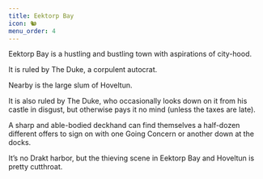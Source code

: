 ```yaml
---
title: Eektorp Bay
icon: 🐿
menu_order: 4
---
```


Eektorp Bay is a hustling and bustling town with aspirations of city-hood.

It is ruled by The Duke, a corpulent autocrat.

Nearby is the large slum of Hoveltun.

It is also ruled by The Duke, who occasionally looks down on it from his castle in disgust, but otherwise pays it no mind (unless the taxes are late).

A sharp and able-bodied deckhand can find themselves a half-dozen different offers to sign on with one Going Concern or another down at the docks.

It’s no Drakt harbor, but the thieving scene in Eektorp Bay and Hoveltun is pretty cutthroat.
